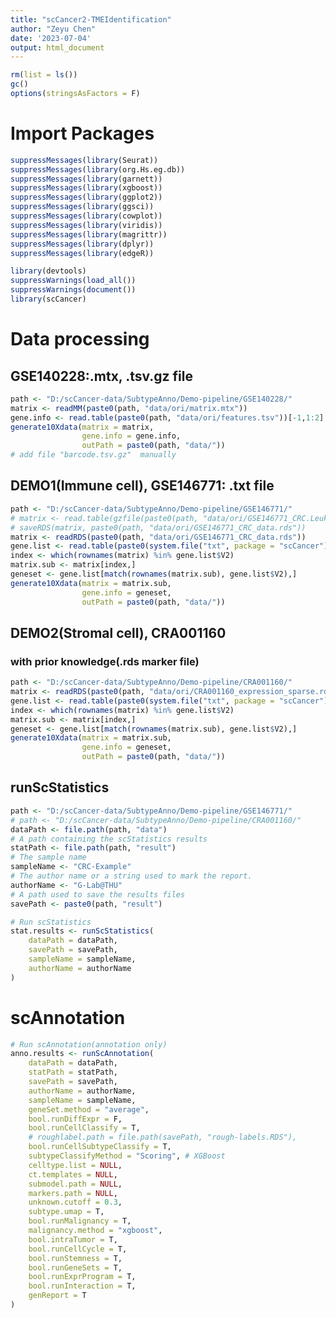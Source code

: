 ```yaml
---
title: "scCancer2-TMEIdentification"
author: "Zeyu Chen"
date: '2023-07-04'
output: html_document
---
```


```r
rm(list = ls())
gc()
options(stringsAsFactors = F)
```

# Import Packages
```r
suppressMessages(library(Seurat))
suppressMessages(library(org.Hs.eg.db))
suppressMessages(library(garnett))
suppressMessages(library(xgboost))
suppressMessages(library(ggplot2))
suppressMessages(library(ggsci))
suppressMessages(library(cowplot))
suppressMessages(library(viridis))
suppressMessages(library(magrittr))
suppressMessages(library(dplyr))
suppressMessages(library(edgeR))
```

```r
library(devtools)
suppressWarnings(load_all())
suppressWarnings(document())
library(scCancer)
```

# Data processing
## GSE140228:.mtx, .tsv.gz file
```r
path <- "D:/scCancer-data/SubtypeAnno/Demo-pipeline/GSE140228/"
matrix <- readMM(paste0(path, "data/ori/matrix.mtx"))
gene.info <- read.table(paste0(path, "data/ori/features.tsv"))[-1,1:2]
generate10Xdata(matrix = matrix,
                gene.info = gene.info, 
                outPath = paste0(path, "data/"))
# add file "barcode.tsv.gz"  manually
```

## DEMO1(Immune cell), GSE146771: .txt file
```r
path <- "D:/scCancer-data/SubtypeAnno/Demo-pipeline/GSE146771/"
# matrix <- read.table(gzfile(paste0(path, "data/ori/GSE146771_CRC.Leukocyte.10x.TPM.txt.gz")))
# saveRDS(matrix, paste0(path, "data/ori/GSE146771_CRC_data.rds"))
matrix <- readRDS(paste0(path, "data/ori/GSE146771_CRC_data.rds"))
gene.list <- read.table(paste0(system.file("txt", package = "scCancer"), "/single_cell_features.tsv"))[,1:2]
index <- which(rownames(matrix) %in% gene.list$V2)
matrix.sub <- matrix[index,]
geneset <- gene.list[match(rownames(matrix.sub), gene.list$V2),]
generate10Xdata(matrix = matrix.sub,
                gene.info = geneset, 
                outPath = paste0(path, "data/"))
```

## DEMO2(Stromal cell), CRA001160
### with prior knowledge(.rds marker file)
```r
path <- "D:/scCancer-data/SubtypeAnno/Demo-pipeline/CRA001160/"
matrix <- readRDS(paste0(path, "data/ori/CRA001160_expression_sparse.rds"))
gene.list <- read.table(paste0(system.file("txt", package = "scCancer"), "/single_cell_features.tsv"))[,1:2]
index <- which(rownames(matrix) %in% gene.list$V2)
matrix.sub <- matrix[index,]
geneset <- gene.list[match(rownames(matrix.sub), gene.list$V2),]
generate10Xdata(matrix = matrix.sub,
                gene.info = geneset, 
                outPath = paste0(path, "data/"))
```


## runScStatistics
```r
path <- "D:/scCancer-data/SubtypeAnno/Demo-pipeline/GSE146771/"
# path <- "D:/scCancer-data/SubtypeAnno/Demo-pipeline/CRA001160/"
dataPath <- file.path(path, "data")
# A path containing the scStatistics results
statPath <- file.path(path, "result")
# The sample name
sampleName <- "CRC-Example"
# The author name or a string used to mark the report.
authorName <- "G-Lab@THU"
# A path used to save the results files
savePath <- paste0(path, "result")

# Run scStatistics
stat.results <- runScStatistics(
    dataPath = dataPath,
    savePath = savePath,
    sampleName = sampleName,
    authorName = authorName
)
```

# scAnnotation

```r
# Run scAnnotation(annotation only)
anno.results <- runScAnnotation(
    dataPath = dataPath,
    statPath = statPath,
    savePath = savePath,
    authorName = authorName,
    sampleName = sampleName,
    geneSet.method = "average",
    bool.runDiffExpr = F,
    bool.runCellClassify = T,
    # roughlabel.path = file.path(savePath, "rough-labels.RDS"),
    bool.runCellSubtypeClassify = T,
    subtypeClassifyMethod = "Scoring", # XGBoost
    celltype.list = NULL,
    ct.templates = NULL,
    submodel.path = NULL,
    markers.path = NULL,
    unknown.cutoff = 0.3,
    subtype.umap = T,
    bool.runMalignancy = T,
    malignancy.method = "xgboost",
    bool.intraTumor = T,
    bool.runCellCycle = T,
    bool.runStemness = T,
    bool.runGeneSets = T,
    bool.runExprProgram = T,
    bool.runInteraction = T,
    genReport = T
)
```


